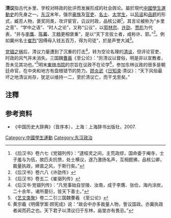'''清议'''指古代乡里、学校对時政的批评而发展形成的社会舆论。屬於現代[[中國學生運動史|中國學生運動史]]的先身之一。[[东汉|东汉]]末年，强宗[[豪族|豪族]]及[[官吏|官吏]]、[[名士|名士]]、[[太学生|太学生]]，以[[风谣|风谣]]和[[品题|品题]]的形式，臧否人物，褒奖同类，攻讦宦官，讥议时政，品核公卿<ref>《后汉书》卷六七《党锢列传》：“逮桓灵之间，主荒政缪，国命委于阉寺，士子羞与为伍，故匹夫抗愤，处士横议，遂乃激扬名声，互相题拂，品核公卿，裁量执政，婞直之风，于斯行矣。”</ref>，其言论被称为“乡里之音”、“学中之语”、“时人之论”，又称“公议”，以[[郭林宗|郭林宗]]、[[许劭|许劭]]、[[贾彪|贾彪]]为代表，“并与[[李膺|李膺]]、[[陈蕃|陈蕃]]、[[王畅|王畅]]更相褒重”，是以“天下言拔士者，咸称许、郭。”<ref>《后汉书》卷六八《许劭传》</ref>。例如冀州名士[[崔烈|崔烈]]“因傅母入钱五百万，得为司徒”，於是声誉大減<ref>《后汉书》卷五二《崔骃列传》</ref>。

[[党锢之祸|党锢之祸]]后，清议力量遭到了沉重的打击<ref>《后汉书·党锢列传》：“凡党事始自甘陵、汝南，成于李膺、张俭，海内涂炭，二十余年，诸所蔓衍，皆天下善士。”</ref>，转为空论名理的[[清谈|清谈]]，但评论官吏、时政的风气并未消失。三国魏[[曹羲|曹羲]]《至公论》：“厉清议以督俗，明是非以宣教者，吾未见其功也。”<ref>《[[艺文类聚|艺文类聚]]》卷二二引三国魏曹羲 《至公论》</ref>明末[[東林书院|東林书院]]的宗旨在议政不在论学<ref>黄宗羲《明儒学案·顾宪成》说：“故会中亦多裁量人物，訾议国政。亦冀执政者闻而药之也。天下君子以清议归于东林，庙堂亦有畏忌。”</ref>，参加东林议政的很多是朝廷命官，在中央和地方有盘根错节的势力。[[顾炎武|顾炎武]]《[[日知录|日知录]]·清议》：“天下风俗最坏之地清议尚存，犹足以维持一二，至於清议亡，而干戈至矣。”

== 注釋 ==
{{reflist|2}}

== 参考资料 ==
*《中国历史大辞典》（音序本），上海：上海辞书出版社，2007.

[[Category:中國學生運動|Category:中國學生運動]]
[[Category:东汉政治|Category:东汉政治]]